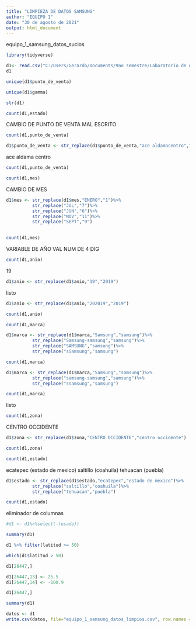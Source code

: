 ---
title: "LIMPIEZA DE DATOS SAMSUNG"
author: "EQUIPO 1"
date: "30 de agosto de 2021"
output: html_document
---

equipo_1_samsung_datos_sucios
```{r}
library(tidyverse)

```

```{r}
d1<- read.csv("C:/Users/Gerardo/Documents/9no semestre/Laboratorio de diseño y optimización de operaciones/Proyecto Final/equipo_1_samsung_datos_sucios.csv")
d1

```

```{r}
unique(d1$punto_de_venta)
```
```{r}
unique(d1$gamma)
```

```{r}
str(d1)
```

```{r}
count(d1,estado)
```
CAMBIO DE PUNTO DE VENTA MAL ESCRITO
```{r}
count(d1,punto_de_venta)
```
```{r}
d1$punto_de_venta <- str_replace(d1$punto_de_venta,"ace aldamacentro","ace aldama centro")
```
ace aldama centro 

```{r}
count(d1,punto_de_venta)
```
```{r}
count(d1,mes)
```
CAMBIO DE MES 
```{r}
d1$mes <- str_replace(d1$mes,"ENERO","1")%>%
          str_replace("JUL","7")%>%
          str_replace("JUN","6")%>%
          str_replace("NOV","11")%>%
          str_replace("SEPT","9")
  
```
```{r}
count(d1,mes)

```
VARIABLE DE AÑO VAL NUM DE 4 DIG
```{r}
count(d1,anio)
```
19
```{r}
d1$anio <- str_replace(d1$anio,"19","2019")
```

listo
```{r}
d1$anio <- str_replace(d1$anio,"202019","2019")
```

```{r}
count(d1,anio)
```
```{r}
count(d1,marca)
```
```{r}
d1$marca <- str_replace(d1$marca,"Samsung","samsung")%>%
          str_replace("Samsung-samsung","samsung")%>%
          str_replace("SAMSUNG","samsung")%>%
          str_replace("sSamsung","samsung")
```
```{r}
count(d1,marca)
```
```{r}
d1$marca <- str_replace(d1$marca,"Samsung","samsung")%>%
          str_replace("samsung-samsung","samsung")%>%
          str_replace("ssamsung","samsung")
```

```{r}
count(d1,marca)
```
listo

```{r}
count(d1,zona)
```
CENTRO OCCIDENTE 
```{r}
d1$zona <- str_replace(d1$zona,"CENTRO OCCIDENTE","centro occidente")
```

```{r}
count(d1,zona)
```
```{r}
count(d1,estado)
```
ecatepec (estado de mexico)
saltillo (coahuila)
tehuacan (puebla)

```{r}
d1$estado <- str_replace(d1$estado,"ecatepec","estado de mexico")%>%
          str_replace("saltillo","coahuila")%>%
          str_replace("tehuacan","puebla")
```
```{r}
count(d1,estado)
```
eliminador de columnas
```{r}

#d1 <- d1%>%select(-(esado))
```
```{r}
summary(d1)
```

```{r}
d1 %>% filter(latitud >= 50) 
```

```{r}
which(d1$latitud > 50)
```
```{r}
d1[26447,]
```
```{r}
d1[26447,13] <- 25.5
d1[26447,14] <- -100.9
```

```{r}
d1[26447,]
```

```{r}
summary(d1)
```


```{r}
datos <- d1
write.csv(datos, file="equipo_1_samsung_datos_limpios.csv", row.names = FALSE)
```





